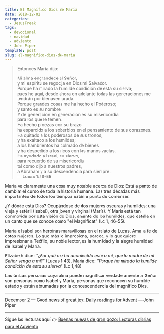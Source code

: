 ```yaml
---
title: El Magnífico Dios de María
date: 2018-12-02
categories:
  - JesusFreak
tags:
  - devocional
  - navidad
  - adviento
  - John Piper
template: post
slug: el-magnifico-dios-de-maria
---
```


> Entonces María dijo:
>
> Mi alma engrandece al Señor, <br />
> y mi espíritu se regocija en Dios mi Salvador.<br />
> Porque ha mirado la humilde condición de esta su sierva;<br />
> pues he aquí, desde ahora en adelante todas las generaciones me tendrán por bienaventurada.<br />
> Porque grandes cosas me ha hecho el Poderoso;<br />
> y santo es su nombre.<br />
> Y de generacion en generacion es su misericordia<br />
> para los que le temen.<br />
> Ha hecho proezas con su brazo;<br />
> ha esparcido a los soberbios en el pensamiento de sus corazones.<br />
> Ha quitado a los poderosos de sus tronos;<br />
> y ha exaltado a los humildes;<br />
> a los hambrientos ha colmado de bienes<br />
> y ha despedido a los ricos con las manos vacías.<br />
> Ha ayudado a Israel, su siervo,<br />
> para recuerdo de su misericordia<br />
> tal como dijo a nuestros padres,<br />
> a Abraham y a su descendencia para siempre.<br />
> — Lucas 1:46-55

María ve claramente una cosa muy notable acerca de Dios: Está a punto de cambiar el curso de toda la historia humana. Las tres décadas más importantes de todos los tiempos están a punto de comenzar.

¿Y dónde está Dios? Ocupándose de dos mujeres oscuras y humildes: una vieja y estéril (Isabel), otra joven y virginal (María). Y María está tan conmovida por esta visión de Dios, amante de los humildes, que estalla en un canto que se conoce como "el Magnificat" (Lc 1, 46-55).

María e Isabel son heroínas maravillosas en el relato de Lucas. Ama la fe de estas mujeres. Lo que más le impresiona, parece, y lo que quiere impresionar a Teófilo, su noble lector, es la humildad y la alegre humildad de Isabel y María.

Elizabeth dice: _"¿Por qué me ha acontecido esto a mí, que la madre de mi Señor venga a mí?"_ (Lucas 1:43). María dice: _"Porque ha mirado la humilde condición de esta su sierva"_ (Lc 1,48).

Las únicas personas cuya alma puede magnificar verdaderamente al Señor son personas como Isabel y María, personas que reconocen su humilde estado y están abrumadas por la condescendencia del magnífico Dios.

---

December 2 — [Good news of great joy: Daily readings for Advent](https://www.desiringgod.org/books/good-news-of-great-joy) — John Piper

---

Sigue las lecturas aquí 👉 [Buenas nuevas de gran gozo: Lecturas diarias para el Adviento](/blog/buenas-nuevas-de-gran-gozo-lecturas-diarias-para-adviento)
